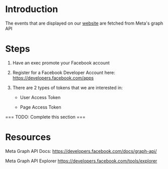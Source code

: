 # Introduction

The events that are displayed on our [website](https://www.ramsocunsw.org) are fetched from Meta's graph API

# Steps

1. Have an exec promote your Facebook account

2. Register for a Facebook Developer Account here: https://developers.facebook.com/apps

3. There are 2 types of tokens that we are interested in:

   - User Access Token

   - Page Access Token

=== TODO: Complete this section ===

# Resources

Meta Graph API Docs: https://developers.facebook.com/docs/graph-api/

Meta Graph API Explorer https://developers.facebook.com/tools/explorer

